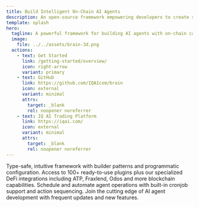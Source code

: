 ```yaml
---
title: Build Intelligent On-Chain AI Agents
description: An open-source framework empowering developers to create sophisticated AI agents with seamless blockchain integration and smart contract capabilities
template: splash
hero:
  tagline: A powerful framework for building AI agents with on-chain capabilities
  image:
    file: ../../assets/brain-3d.png
  actions:
    - text: Get Started
      link: /getting-started/overview/
      icon: right-arrow
      variant: primary
    - text: GitHub
      link: https://github.com/IQAIcom/brain
      icon: external
      variant: minimal
      attrs:
        target: _blank
        rel: noopener noreferrer
    - text: IQ AI Trading Platform
      link: https://iqai.com/
      icon: external
      variant: minimal
      attrs:
        target: _blank
        rel: noopener noreferrer
---
```


<CardGrid stagger>
  <Card title="Developer First" icon="pencil">
    Type-safe, intuitive framework with builder patterns and programmatic configuration.
  </Card>
  <Card title="Rich Plugin System" icon="puzzle">
    Access to 100+ ready-to-use plugins plus our specialized DeFi integrations including ATP, Fraxlend, Odos and more blockchain capabilities.
  </Card>
  <Card title="Automated Tasks" icon="setting">
    Schedule and automate agent operations with built-in cronjob support and action sequencing.
  </Card>
  <Card title="Active Development" icon="rocket">
    Join the cutting edge of AI agent development with frequent updates and new features.
  </Card>
</CardGrid>
